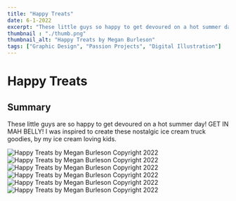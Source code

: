```yaml
---
title: "Happy Treats"
date: 6-1-2022
excerpt: "These little guys so happy to get devoured on a hot summer day! GET IN MAH BELLY!"
thumbnail : "./thumb.png"
thumbnail_alt: "Happy Treats by Megan Burleson"
tags: ["Graphic Design", "Passion Projects", "Digital Illustration"]
---
```



# Happy Treats

## Summary
These little guys are so happy to get devoured on a hot summer day! GET IN MAH BELLY! I was inspired to create these nostalgic ice cream truck
goodies, by my ice cream loving kids.

<section className={portfolioStyles.gallerySmall}>
   <div className={portfolioStyles.galleryItem}>
    <img src={happyTreats1} alt="Happy Treats by Megan Burleson Copyright 2022"/>
  </div>
   <div className={portfolioStyles.galleryItem}>
    <img src={happyTreats2} alt="Happy Treats by Megan Burleson Copyright 2022"/>
  </div>
   <div className={portfolioStyles.galleryItem}>
    <img src={happyTreats3} alt="Happy Treats by Megan Burleson Copyright 2022"/>
  </div>
  </section>
  <section className={portfolioStyles.gallerySmall}>
   <div className={portfolioStyles.galleryItem}>
    <img src={happyTreats4} alt="Happy Treats by Megan Burleson Copyright 2022"/>
  </div>
   <div className={portfolioStyles.galleryItem}>
    <img src={happyTreats5} alt="Happy Treats by Megan Burleson Copyright 2022"/>
  </div>
   <div className={portfolioStyles.galleryItem}>
    <img src={happyTreats6} alt="Happy Treats by Megan Burleson Copyright 2022"/>
  </div>
</section>
